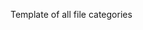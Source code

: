 <noinclude>Template of all file categories 

{{Helper/Docu/FormTemplate}}
</noinclude><includeonly><!-- 
-->{{LIMS/Common/Category/Header
  |category_group_name=File
  |display_name={{{display_name|}}}
  |ontology_iri={{{ontology_iri|}}}
  |sub_category_of={{{sub_category_of|}}}
  |category_type={{{category_type|}}}
  |description={{{description|}}}
}}
{{LIMS/Common/Category/Footer}}
</includeonly>